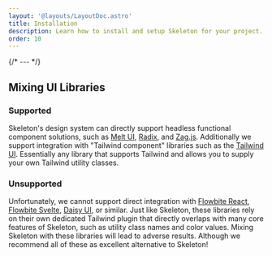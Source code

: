 ```yaml
---
layout: '@layouts/LayoutDoc.astro'
title: Installation
description: Learn how to install and setup Skeleton for your project.
order: 10
---
```




{/* --- */}

<NavGrid collection="docs" path="installation/" classes="md:grid-cols-2" />

## Mixing UI Libraries

### Supported

Skeleton's design system can directly support headless functional component solutions, such as [Melt UI](https://www.melt-ui.com/), [Radix](https://www.radix-ui.com/), and [Zag.js](https://zagjs.com/). Additionally we support integration with "Tailwind component" libraries such as the [Tailwind UI](https://tailwindui.com/). Essentially any library that supports Tailwind and allows you to supply your own Tailwind utility classes.

### Unsupported

Unfortunately, we cannot support direct integration with [Flowbite React](https://flowbite-react.com/), [Flowbite Svelte](https://flowbite-svelte.com/), [Daisy UI](https://daisyui.com/), or similar. Just like Skeleton, these libraries rely on their own dedicated Tailwind plugin that directly overlaps with many core features of Skeleton, such as utility class names and color values. Mixing Skeleton with these libraries will lead to adverse results. Although we recommend all of these as excellent alternative to Skeleton!

